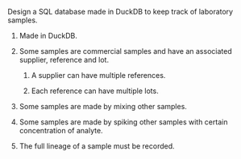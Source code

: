 Design a SQL database made in DuckDB to keep track of laboratory samples.

1.  Made in DuckDB.

2.  Some samples are commercial samples and have an associated supplier, reference and lot.

    1.  A supplier can have multiple references.

    2.  Each reference can have multiple lots.

3.  Some samples are made by mixing other samples.

4.  Some samples are made by spiking other samples with certain concentration of analyte.

5.  The full lineage of a sample must be recorded.
